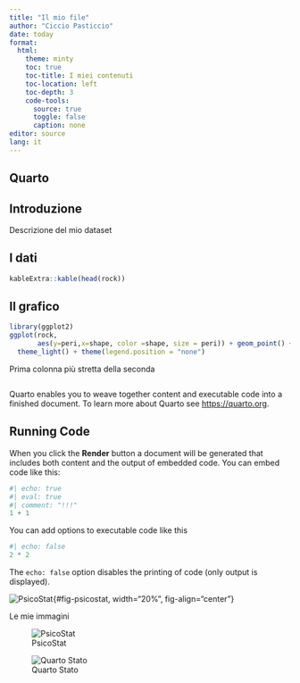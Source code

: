 ```yaml
---
title: "Il mio file"
author: "Ciccio Pasticcio"
date: today
format: 
  html:
    theme: minty
    toc: true
    toc-title: I miei contenuti
    toc-location: left
    toc-depth: 3
    code-tools: 
      source: true
      toggle: false
      caption: none
editor: source
lang: it
---
```


## Quarto



::: {.panel-tabset}

## Introduzione

Descrizione del mio dataset 

## I dati

```r
kableExtra::kable(head(rock))
```

## Il grafico


```r
library(ggplot2)
ggplot(rock, 
       aes(y=peri,x=shape, color =shape, size = peri)) + geom_point() + 
  theme_light() + theme(legend.position = "none") 
```


:::

::: {.grid}

::: {.g-col-4}

Prima colonna più stretta della seconda

:::

::: {.g-col-8}

```r

```


:::

:::


Quarto enables you to weave together content and executable code into a finished document. To learn more about Quarto see <https://quarto.org>.

## Running Code

When you click the **Render** button a document will be generated that includes both content and the output of embedded code. You can embed code like this:

```r
#| echo: true
#| eval: true
#| comment: "!!!"
1 + 1
```

You can add options to executable code like this

```r
#| echo: false
2 * 2
```

The `echo: false` option disables the printing of code (only output is displayed).



![PsicoStat](img/psicostat.png){#fig-psicostat, width="20%", fig-align="center"}

::: {layout-ncol=2}

Le mie immagini

![PsicoStat](img/psicostat.png){#fig-psicostat}

![Quarto Stato](img/quartoStato.jpg){#fig-prima}

:::



